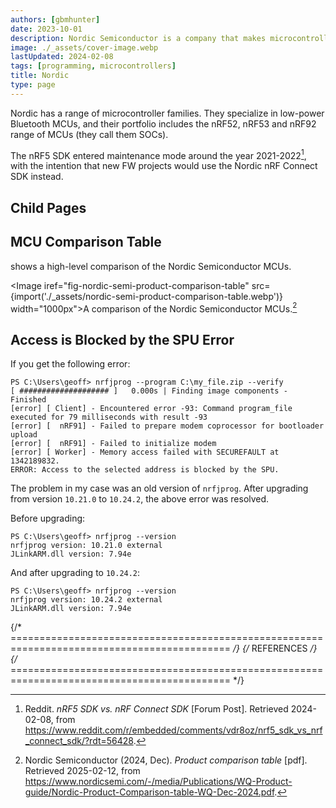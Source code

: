 ```yaml
---
authors: [gbmhunter]
date: 2023-10-01
description: Nordic Semiconductor is a company that makes microcontrollers (SoCs) and other electronic components. This section covers the Nordic nRF53 and nRF54 MCUs as well as nRF Connect.
image: ./_assets/cover-image.webp
lastUpdated: 2024-02-08
tags: [programming, microcontrollers]
title: Nordic
type: page
---
```


Nordic has a range of microcontroller families. They specialize in low-power Bluetooth MCUs, and their portfolio includes the nRF52, nRF53 and nRF92 range of MCUs (they call them SOCs).

The nRF5 SDK entered maintenance mode around the year 2021-2022[^reddit-embedded-nrf5-sdk-vs-nrf-connect-sdk], with the intention that new FW projects would use the Nordic nRF Connect SDK instead.

## Child Pages

<ChildPages />

## MCU Comparison Table

<IRef iref="fig-nordic-semi-product-comparison-table" /> shows a high-level comparison of the Nordic Semiconductor MCUs.

<Image iref="fig-nordic-semi-product-comparison-table" src={import('./_assets/nordic-semi-product-comparison-table.webp')} width="1000px">A comparison of the Nordic Semiconductor MCUs.[^nordic-semi-product-comparison-table]</Image>

## Access is Blocked by the SPU Error

If you get the following error:

```batch
PS C:\Users\geoff> nrfjprog --program C:\my_file.zip --verify
[ #################### ]   0.000s | Finding image components - Finished
[error] [ Client] - Encountered error -93: Command program_file executed for 79 milliseconds with result -93
[error] [  nRF91] - Failed to prepare modem coprocessor for bootloader upload
[error] [  nRF91] - Failed to initialize modem
[error] [ Worker] - Memory access failed with SECUREFAULT at 1342189832.
ERROR: Access to the selected address is blocked by the SPU.
```

The problem in my case was an old version of `nrfjprog`. After upgrading from version `10.21.0` to `10.24.2`, the above error was resolved.

Before upgrading:

```batch
PS C:\Users\geoff> nrfjprog --version
nrfjprog version: 10.21.0 external
JLinkARM.dll version: 7.94e
```

And after upgrading to `10.24.2`:

```batch
PS C:\Users\geoff> nrfjprog --version
nrfjprog version: 10.24.2 external
JLinkARM.dll version: 7.94e
```

{/* ============================================================================================ */}
{/* REFERENCES */}
{/* ============================================================================================ */}

[^reddit-embedded-nrf5-sdk-vs-nrf-connect-sdk]: Reddit. _nRF5 SDK vs. nRF Connect SDK_ [Forum Post]. Retrieved 2024-02-08, from https://www.reddit.com/r/embedded/comments/vdr8oz/nrf5_sdk_vs_nrf_connect_sdk/?rdt=56428.
[^nordic-semi-product-comparison-table]: Nordic Semiconductor (2024, Dec). _Product comparison table_ [pdf]. Retrieved 2025-02-12, from https://www.nordicsemi.com/-/media/Publications/WQ-Product-guide/Nordic-Product-Comparison-table-WQ-Dec-2024.pdf.
